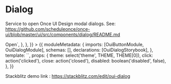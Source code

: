 
<Meta title="Dialog" />

# Dialog

Service to open Once UI Design modal dialogs. See: https://github.com/scheduleonce/once-ui/blob/master/ui/src/components/dialog/README.md

<Canvas>
  <Story
    name="regular"
    height="300px"
    parameters={{
      docs: {
        source: {
          code: `<button oui-button (click)="openDialog()">Open</button>`,
        },
      },
    }}
  >
    {{
      moduleMetadata: {
        imports: [OuiButtonModule, OuiDialogModule],
        schemas: [],
        declarations: [OuiDialogStorybook],
      },
      template: `<oui-dialog-storybook [disabled]="disabled" ngClass="{{theme}}" (click)="click($event)" (close)="close($event)"></oui-dialog-storybook>`,
      props: {
        theme: select('theme', THEME, THEME[0]),
        click: action('clicked'),
        close: action('closed'),
        disabled: boolean('disabled', false),
      },
    }}
  </Story>
</Canvas>

Stackblitz demo link : https://stackblitz.com/edit/oui-dialog

<ArgsTable of={OuiDialog} />

